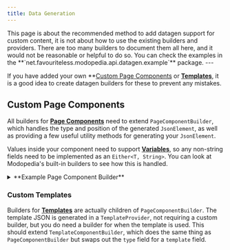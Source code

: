 ```yaml
---
title: Data Generation
---
```

<Callout variant="warning">
    This page is about the recommended method to add datagen support for custom content, it is not about how to use the existing builders and providers. There are too many builders to document them all here, and it would not be reasonable or helpful to do so. You can check the examples in the **`net.favouriteless.modopedia.api.datagen.example`** package.
</Callout>
---

If you have added your own **[Custom Page Components](./custom-page-components) or **[Templates](../books/templates)**, it is a good idea to create datagen builders for these to prevent any mistakes.

## Custom Page Components
All builders for **[Page Components](../books/page-components)** need to extend `PageComponentBuilder`, which handles the type and position of the generated `JsonElement`, as well as providing a few useful utility methods for generating your `JsonElement`.

Values inside your component need to support **[Variables](../books/templates.mdx)**, so any non-string fields need to be implemented as an `Either<T, String>`. You can look at Modopedia's built-in builders to see how this is handled.

<details>
<summary>**Example Page Component Builder**</summary>

```java
public class ImageBuilder extends PageComponentBuilder {

    private final Either<List<ResourceLocation>, String> images;
    private Either<Integer, String> width;
    private Either<Integer, String> height;

    private ImageBuilder(String images) { // This constructor is for a variable
        super(ImagePageComponent.ID);
        this.images = Either.right(images);
    }

    private ImageBuilder(ResourceLocation... images) { // This constructor is for a value
        super(ImagePageComponent.ID);
        this.images = Either.left(Arrays.asList(images));
    }

    public static ImageBuilder of(ResourceLocation... images) {
        return new ImageBuilder(images);
    }

    public static ImageBuilder of(String images) {
        return new ImageBuilder(images);
    }

    @Override
    public ImageBuilder x(int x) {
        return (ImageBuilder)super.x(x);
    }

    @Override
    public ImageBuilder x(String x) {
        return (ImageBuilder)super.x(x);
    }

    @Override
    public ImageBuilder y(int y) {
        return (ImageBuilder)super.y(y);
    }

    @Override
    public ImageBuilder y(String y) {
        return (ImageBuilder)super.y(y);
    }

    public ImageBuilder width(int width) {
        this.width = Either.left(width);
        return this;
    }

    public ImageBuilder width(String width) {
        this.width = Either.right(width);
        return this;
    }

    public ImageBuilder height(int height) {
        this.height = Either.left(height);
        return this;
    }

    public ImageBuilder height(String height) {
        this.height = Either.right(height);
        return this;
    }

    @Override
    protected void build(JsonObject json, RegistryOps<JsonElement> ops) {
        // We use the helper methods in PageComponentBuilder to resolve the eithers easily.
        json.add("images", resolve(images, l -> ResourceLocation.CODEC.listOf().encodeStart(ops, l).getOrThrow()));

        if(width != null)
            json.add("width", resolveNum(width));
        if(height != null)
            json.add("height", resolveNum(height));
    }

}
```

</details>

### Custom Templates
Builders for **[Templates](../books/templates)** are actually children of `PageComponentBuilder`. The template JSON is generated in a `TemplateProvider`, not requiring a custom builder, but you do need a builder for when the template is used. This should extend `TemplateComponentBuilder`, which does the same thing as `PageComponentBuilder` but swaps out the `type` field for a `template` field.